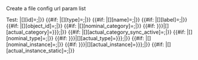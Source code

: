 <noinclude>Create a file config url param list

Test:
{{{{FULLPAGENAME}}
|index=1
|param_name=TestName
|param_type=SomeType
|actual_instance=SomeInstance
}}</noinclude>
<includeonly><!-- 
Shared with other params 
-->{{#if: {{{id|}}}|[{{{index}}}][id]={{{id}}};|}}<!--
-->{{#if: {{{param_type|}}}|[{{{index}}}][type]={{{param_type}}};|}}<!--
-->{{#if: {{{param_name|}}}|[{{{index}}}][name]={{{param_name}}};|}}<!--
-->{{#if: {{{param_label|}}}|[{{{index}}}][label]={{{param_label}}};|}}<!--
-->{{#if: {{{object_id|}}}|[{{{index}}}][object_id]={{{object_id}}};|}}<!--
-->{{#if: {{{nominal_category|}}}|[{{{index}}}][nominal_category]={{{nominal_category}}};|}}<!--
-->{{#if: {{{actual_category|{{{nominal_category|}}}}}}|[{{{index}}}][actual_category]={{{actual_category|{{{nominal_category}}}}}};|}}<!--
-->{{#if: {{{actual_category_sync_active|}}}|[{{{index}}}][actual_category_sync_active]={{{actual_category_sync_active}}};|}}<!--
shared with objects, devices
-->{{#if: {{{nominal_type|}}}|[{{{index}}}][nominal_type]={{{nominal_type}}};|}}<!--
-->{{#if: {{{actual_type|{{{nominal_type|}}}}}}|[{{{index}}}][actual_type]={{{actual_type|{{{nominal_type}}}}}};|}}<!--
-->{{#if: {{{nominal_instance|}}}|[{{{index}}}][nominal_instance]={{{nominal_instance}}};|}}<!--
-->{{#if: {{{actual_instance|{{{nominal_instance|}}}}}}|[{{{index}}}][actual_instance]={{{actual_instance|{{{nominal_instance}}}}}};|}}<!--
-->{{#if: {{{actual_instance_static|}}}|[{{{index}}}][actual_instance_static]={{{actual_instance_static}}};|}}<!--
--></includeonly>